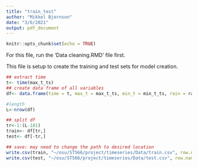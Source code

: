 ```yaml
---
title: "train_test"
author: "Mikkel Bjornson"
date: "3/6/2021"
output: pdf_document
---
```


```r
knitr::opts_chunk$set(echo = TRUE)
```

For this file, run the 'Data cleaning.RMD' file first. 

This file is setup to create the training and test sets for model creation. 

```r
## extract time
t<- time(max_t_ts)
## create data frame of all variables
df<- data.frame(time = t, max_t = max_t_ts, min_t = min_t_ts, rain = rain.ts)

#length
L<-nrow(df)

## split df
tr<-1:(L-181)
train<- df[tr,]
test<- df[-tr,]

## save: may need to change the path to desired location
write.csv(train, "~/osu/ST566/project/timeseries/Data/train.csv", row.names = T)
write.csv(test, "~/osu/ST566/project/timeseries/Data/test.csv", row.names = T)
```




